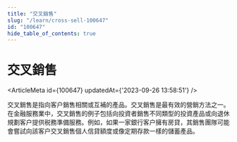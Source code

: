 ```yaml
---
title: "交叉銷售"
slug: "/learn/cross-sell-100647"
id: "100647"
hide_table_of_contents: true
---
```



# 交叉銷售

<ArticleMeta id={100647} updatedAt={'2023-09-26 13:58:51'} />
<div className='border-solid border-b border-t-0 my-4 border-[var(--ifm-color-gray-300)]' />

交叉銷售是指向客户銷售相關或互補的產品。交叉銷售是最有效的營銷方法之一。在金融服務業中，交叉銷售的例子包括向投資者銷售不同類型的投資產品或向退休規劃客户提供税務準備服務。例如，如果一家銀行客户擁有房貸，其銷售團隊可能會嘗試向該客户交叉銷售個人信貸額度或像定期存款一樣的儲蓄產品。
